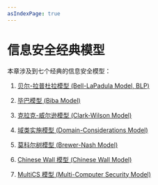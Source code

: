 ```yaml
---
asIndexPage: true
---
```



# 信息安全经典模型

本章涉及到七个经典的信息安全模型：

<Cards>
  <Cards.Card
    title="贝尔-拉普杜拉模型 (BLP)"
    href="/docs/models/blp"
  />
  <Cards.Card
    title="毕巴模型 (Biba Model)"
    href="/docs/built-ins/tabs"
  />
  <Cards.Card
    title="克拉克-威尔逊模型 (Clark-Wilson Model)"
    href="/docs/built-ins/steps"
  />
</Cards>

1. [贝尔-拉普杜拉模型 (Bell-LaPadula Model, BLP)](/Classic-Information-System-Model/Bell-LaPadula-Model)

2. [毕巴模型 (Biba Model)](/Classic-Information-System-Model/Biba-Model)

3. [克拉克-威尔逊模型 (Clark-Wilson Model)](/Classic-Information-System-Model/Clark-Wilson-Model)

4. [域类实施模型 (Domain-Considerations Model)](/Classic-Information-System-Model/Domain-Considerations-Model)

5. [莫科尔树模型 (Brewer-Nash Model)](/Classic-Information-System-Model/Brewer-Nash-Model)

6. [Chinese Wall 模型 (Chinese Wall Model)](/Classic-Information-System-Model/Chinese-Wall-Model)

7. [MultiCS 模型 (Multi-Computer Security Model)](/Classic-Information-System-Model/Multi-Computer-Security-Model)